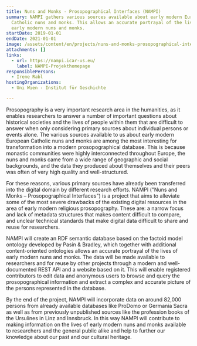```yaml
---
title: Nuns and Monks - Prosopographical Interfaces (NAMPI)
summary: NAMPI gathers various sources available about early modern European
  Catholic nuns and monks. This allows an accurate portrayal of the lives of
  early modern nuns and monks.
startDate: 2019-01-01
endDate: 2021-01-01
image: /assets/content/en/projects/nuns-and-monks-prosopographical-interfaces-nampi/nampi_logo_quadrat_2000px.png
attachments: []
links:
  - url: https://nampi.icar-us.eu/
    label: NAMPI-Projekthomepage
responsiblePersons:
  - Irene Rabl
hostingOrganizations:
  - Uni Wien - Institut für Geschichte

---
```

Prosopography is a very important research area in the humanities, as it enables researchers to answer a number of important questions about historical societies and the lives of people within them that are difficult to answer when only considering primary sources about individual persons or events alone. The various sources available to us about early modern European Catholic nuns and monks are among the most interesting for transformation into a modern prosopographical database. This is because monastic communities were highly interconnected throughout Europe, the nuns and monks came from a wide range of geographic and social backgrounds, and the data they produced about themselves and their peers was often of very high quality and well-structured.

For these reasons, various primary sources have already been transferred into the digital domain by different research efforts. NAMPI ("Nuns and Monks – Prosopographical Interfaces") is a project that aims to alleviate some of the most severe drawbacks of the existing digital resources in the area of early modern religious prosopography. These are: a narrow focus and lack of metadata structures that makes content difficult to compare, and unclear technical standards that make digital data difficult to share and reuse for researchers.

NAMPI will create an RDF semantic database based on the factoid model ontology developed by Pasin & Bradley, which together with additional content-oriented ontologies allows an accurate portrayal of the lives of early modern nuns and monks. The data will be made available to researchers and for reuse by other projects through a modern and well-documented REST API and a website based on it. This will enable registered contributors to edit data and anonymous users to browse and query the prosopographical information and extract a complex and accurate picture of the persons represented in the database.

By the end of the project, NAMPI will incorporate data on around 82,000 persons from already available databases like ProDomo or Germania Sacra as well as from previously unpublished sources like the profession books of the Ursulines in Linz and Innsbruck. In this way NAMPI will contribute to making information on the lives of early modern nuns and monks available to researchers and the general public alike and help to further our knowledge about our past and our cultural heritage.
